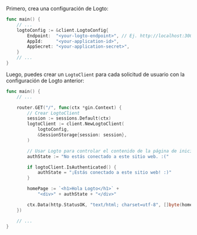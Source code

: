 
Primero, crea una configuración de Logto:

```go title="main.go"
func main() {
	// ...
	logtoConfig := &client.LogtoConfig{
		Endpoint:  "<your-logto-endpoint>", // Ej. http://localhost:3001
		AppId:     "<your-application-id>",
		AppSecret: "<your-application-secret>",
	}
	// ...
}
```

<GetAppSecret />

Luego, puedes crear un `LogtoClient` para cada solicitud de usuario con la configuración de Logto anterior:

```go title="main.go"
func main() {
	// ...

	router.GET("/", func(ctx *gin.Context) {
		// Crear LogtoClient
		session := sessions.Default(ctx)
		logtoClient := client.NewLogtoClient(
			logtoConfig,
			&SessionStorage{session: session},
		)

		// Usar Logto para controlar el contenido de la página de inicio
		authState := "No estás conectado a este sitio web. :("

		if logtoClient.IsAuthenticated() {
			authState = "¡Estás conectado a este sitio web! :)"
		}

		homePage := `<h1>Hola Logto</h1>` +
			"<div>" + authState + "</div>"

		ctx.Data(http.StatusOK, "text/html; charset=utf-8", []byte(homePage))
	})

	// ...
}
```
